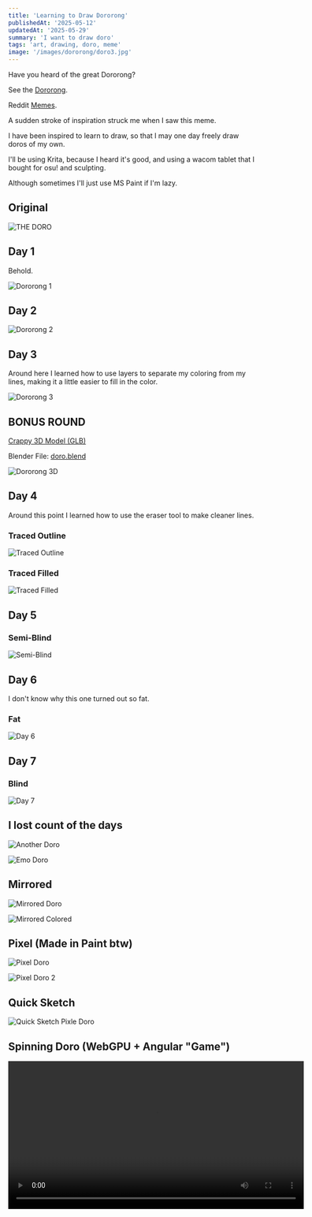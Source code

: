 ```yaml
---
title: 'Learning to Draw Dororong'
publishedAt: '2025-05-12'
updatedAt: '2025-05-29'
summary: 'I want to draw doro'
tags: 'art, drawing, doro, meme'
image: '/images/dororong/doro3.jpg'
---
```


Have you heard of the great Dororong?

See the [Dororong](https://knowyourmeme.com/memes/dororong).

Reddit [Memes](https://www.reddit.com/r/NikkeMobile/comments/1gmbg6a/hi_im_new_to_the_sub_and_i_would_like_to_see_your/).

A sudden stroke of inspiration struck me when I saw this meme. 

I have been inspired to learn to draw, so that I may one day freely draw doros of my own.

I'll be using Krita, because I heard it's good, and using a wacom tablet that I bought for osu! and sculpting.

Although sometimes I'll just use MS Paint if I'm lazy.

## Original
![THE DORO](/images/dororong/doro-original.webp)

## Day 1
Behold.

![Dororong 1](/images/dororong/doro1.jpg)

## Day 2
![Dororong 2](/images/dororong/doro2.jpg)

## Day 3
Around here I learned how to use layers to separate my coloring from my lines, making it a little easier to fill in the color.

![Dororong 3](/images/dororong/doro3.jpg)

## BONUS ROUND
[Crappy 3D Model (GLB)](/models/doro.glb)

Blender File: [doro.blend](/blender/doro.blend)

![Dororong 3D](/images/dororong/doro-3d-1.png)

## Day 4
Around this point I learned how to use the eraser tool to make cleaner lines.

### Traced Outline
![Traced Outline](/images/dororong/doro_traced.jpg)

### Traced Filled
![Traced Filled](/images/dororong/doro_traced2.jpg)

## Day 5
### Semi-Blind
![Semi-Blind](/images/dororong/doro4.jpg)

## Day 6
I don't know why this one turned out so fat.
### Fat
![Day 6](/images/dororong/doro6-fat.jpg)

## Day 7
### Blind
![Day 7](/images/dororong/doro7-blind.jpg)

## I lost count of the days
![Another Doro](/images/dororong/doro8.webp)

![Emo Doro](/images/dororong/doro9-blind-emo.webp)

## Mirrored
![Mirrored Doro](/images/dororong/doro-10.webp)

![Mirrored Colored](/images/dororong/doro-10-colored.webp)

## Pixel (Made in Paint btw)
![Pixel Doro](/images/dororong/doro-pixel.png)

![Pixel Doro 2](/images/dororong/doro-pixel2.png)

## Quick Sketch
![Quick Sketch Pixle Doro](/images/dororong/doro-pixel-quick.png)

## Spinning Doro (WebGPU + Angular "Game")
<video width="600" height="300" controls preload="false" autoPlay={false} loop={true}>
    <source src="/videos/dororong/dowo.mp4" type="video/mp4" />
    Your browser does not support the video tag.
</video>
